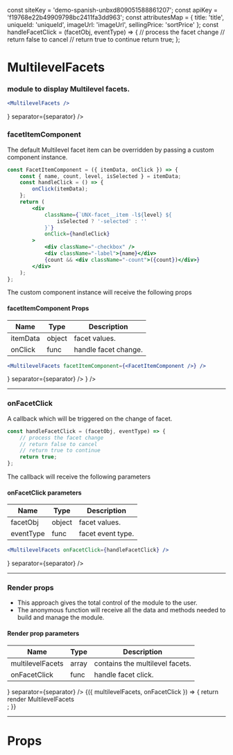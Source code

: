 
const siteKey = 'demo-spanish-unbxd809051588861207';
const apiKey = 'f19768e22b49909798bc2411fa3dd963';
const attributesMap = {
    title: 'title',
    uniqueId: 'uniqueId',
    imageUrl: 'imageUrl',
    sellingPrice: 'sortPrice'
};
const handleFacetClick = (facetObj, eventType) => {
    // process the facet change
    // return false to cancel
    // return true to continue
    return true;
};

<Meta title="MultilevelFacets" component={MultilevelFacets} />

# MultilevelFacets

### module to display Multilevel facets.

```jsx
<MultilevelFacets />
```

<Preview>
    <Story name="default">
        <UnbxdSearchWrapper siteKey={siteKey} apiKey={apiKey}>
            <Breadcrumbs root={<Root />} separator={separator} />
            <MultilevelFacets />
            <Products attributesMap={attributesMap} />
            <div className="hidden">
                <SearchBox defaultSearch={defaultSearch} />
            </div>
        </UnbxdSearchWrapper>
    </Story>
</Preview>

### facetItemComponent

The default Multilevel facet item can be overridden by passing a custom component instance.

```jsx
const FacetItemComponent = ({ itemData, onClick }) => {
    const { name, count, level, isSelected } = itemData;
    const handleClick = () => {
        onClick(itemData);
    };
    return (
        <div
            className={`UNX-facet__item -l${level} ${
                isSelected ? '-selected' : ''
            }`}
            onClick={handleClick}
        >
            <div className="-checkbox" />
            <div className="-label">{name}</div>
            {count && <div className="-count">({count})</div>}
        </div>
    );
};
```

The custom component instance will receive the following props

#### facetItemComponent Props

| Name     | Type   | Description          |
| -------- | ------ | -------------------- |
| itemData | object | facet values.        |
| onClick  | func   | handle facet change. |

```jsx
<MultilevelFacets facetItemComponent={<FacetItemComponent />} />
```

<Preview>
    <Story name="with facetItemComponent">
        <UnbxdSearchWrapper siteKey={siteKey} apiKey={apiKey}>
            <Breadcrumbs root={<Root />} separator={separator} />
            <MultilevelFacets facetItemComponent={<FacetItemComponent />} />
            <Products attributesMap={attributesMap} />
            <div className="hidden">
                <SearchBox defaultSearch={defaultSearch} />
            </div>
        </UnbxdSearchWrapper>
    </Story>
</Preview>

---

### onFacetClick

A callback which will be triggered on the change of facet.

```jsx
const handleFacetClick = (facetObj, eventType) => {
    // process the facet change
    // return false to cancel
    // return true to continue
    return true;
};
```

The callback will receive the following parameters

#### onFacetClick parameters

| Name      | Type   | Description       |
| --------- | ------ | ----------------- |
| facetObj  | object | facet values.     |
| eventType | func   | facet event type. |

```jsx
<MultilevelFacets onFacetClick={handleFacetClick} />
```

<Preview>
    <Story name="with onFacetClick">
        <UnbxdSearchWrapper siteKey={siteKey} apiKey={apiKey}>
            <Breadcrumbs root={<Root />} separator={separator} />
            <MultilevelFacets onFacetClick={handleFacetClick} />
            <Products attributesMap={attributesMap} />
            <div className="hidden">
                <SearchBox defaultSearch={defaultSearch} />
            </div>
        </UnbxdSearchWrapper>
    </Story>
</Preview>

---

### Render props

-   This approach gives the total control of the module to the user.
-   The anonymous function will receive all the data and methods needed to build and manage the module.

#### Render prop parameters

| Name             | Type  | Description                     |
| ---------------- | ----- | ------------------------------- |
| multilevelFacets | array | contains the multilevel facets. |
| onFacetClick     | func  | handle facet click.             |

<Preview>
    <Story name="with render props">
        <UnbxdSearchWrapper siteKey={siteKey} apiKey={apiKey}>
            <Breadcrumbs root={<Root />} separator={separator} />
            <MultilevelFacets>
                {({ multilevelFacets, onFacetClick }) => {
                    return <div>render MultilevelFacets</div>;
                }}
            </MultilevelFacets>
            <Products attributesMap={attributesMap} />
            <div className="hidden">
                <SearchBox defaultSearch={defaultSearch} />
            </div>
        </UnbxdSearchWrapper>
    </Story>
</Preview>

---

# Props

<Props of={MultilevelFacets} />
